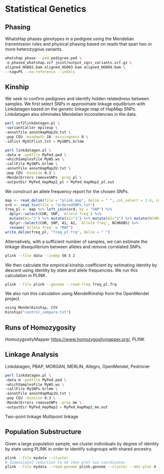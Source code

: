 # Statistical Genetics

## Phasing

WhatsHap phases genotypes in a pedigree using the Mendelian transmission rules and physical phasing based on reads that span two or more heterozygous variants.

```bash
whatshap phase --ped pedigree.ped \
-o phased_whatshap.vcf joint/output_vqsr_variants.vcf.gz \
aligned_HG002.bam aligned_HG003.bam aligned_HG004.bam \
--tag=PS --no-reference --indels
```

## Kinship

We seek to confirm pedigrees and identify hidden relatedness between samples. We first select SNPs in approximate linkage equilibrium with Linkdatagen based on the genetic linkage map of HapMap SNPs. Linkdatagen also eliminates Mendelian inconsitencies in the data.

```bash
perl vcf2linkdatagen.pl \
-variantCaller mpileup \
-annotfile annotHapMap2U.txt \
-pop CEU -mindepth 10 -missingness 0 \
-idlist MyVCFlist.txt > MySNPs.brlmm

perl linkdatagen.pl \
-data m -pedfile MyPed.ped \
-whichSamplesFile MyWS.ws \
-callFile MySNPs.brlmm \
-annotFile annotHapMap2U.txt \
-pop CEU -binsize 0.3 \
-MendelErrors removeSNPs -prog pl \
-outputDir MyPed_HapMap2_pl > MyPed_HapMap2_pl.out
```

We construct an allele frequency report for the chosen SNPs.

```r
map <- read_delim(file = "plink.map", delim = " ", col_select = 1:4, col_names = c("CHR", "SNP", "cM", "bp"))
ord <- read_tsv(file = "orderedSNPs.txt")
freq_pl <- map %>% left_join(ord, by = "SNP") %>% 
  dplyr::select(CHR, SNP, `Allele freq`) %>% 
  mutate(A1="1") %>% mutate(A1="1") %>% mutate(A2="2") %>% mutate(NCHROBS="300") %>% 
  dplyr::select(CHR, SNP, A1, A2, `Allele freq`, NCHROBS) %>% 
  rename(`Allele freq` = "MAF")
write_delim(freq_pl, "freq_pl.frq", delim = " ")
```

Alternatively, with a sufficient number of samples, we can estimate the linkage disequilibrium between alleles and remove correlated SNPs.

```bash
plink --file data --indep 50 5 2
```

We then calculate the empirical kinship coefficient by estimating identity by descent using identity by state and allele frequencies. We run this calculation in PLINK.

```bash
plink --file plink --genome --read-freq freq_pl.frq
```

We also run this calculation using MendelKinship from the OpenMendel project.

```bash
using MendelKinship, CSV
Kinship("control_compare.txt")
```

## Runs of Homozygosity

HomozygosityMapper <https://www.homozygositymapper.org/>, PLINK

## Linkage Analysis

Linkdatagen, PBAP, MORGAN, MERLIN, Allegro, OpenMendel, Pedminer

```bash
perl linkdatagen.pl \
-data m -pedfile MyPed.ped \
-whichSamplesFile MyWS.ws \
-callFile MySNPs.brlmm \
-annotFile annotHapMap2U.txt \
-pop CEU -binsize 0.3 \
-MendelErrors removeSNPs -prog me \
-outputDir MyPed_HapMap2 > MyPed_HapMap2_me.out
```

Two-point linkage
Multipoint linkage

## Population Substructure

Given a large population sample, we cluster individuals by degree of identity by state using PLINK in order to identify subgroups with shared ancestry.

```bash
plink --file mydata --cluster
# dimensional reduction to 4D then plot two coordinates
plink --file mydata --read-genome plink.genome --cluster --mds-plot 4
```
